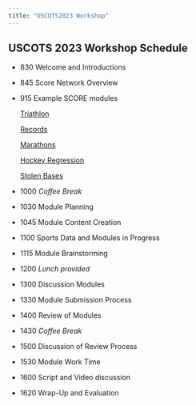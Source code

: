 ```yaml
---
title: "USCOTS2023 Workshop"
---
```


## USCOTS 2023 Workshop Schedule

* 830  	Welcome and Introductions

* 845 	Score Network Overview  

* 915 	Example SCORE modules

  [Triathlon](https://isle.stat.cmu.edu/SCORE/ironman_triathlon/)

  [Records](https://isle.stat.cmu.edu/SCORE/Unbreakable_Records_Baseball_Hits/)

  [Marathons](https://isle.stat.cmu.edu/SCORE/Marathons_SCORE_Template/)
  
  [Hockey Regression](https://isle.stat.cmu.edu/SCORE/NHLShots/)
  
  [Stolen Bases](https://isle.stat.cmu.edu/SCORE/stolen-bases-module/)


* 1000  _Coffee Break_

* 1030 	Module Planning

* 1045  Module Content Creation 

* 1100  Sports Data and Modules in Progress

* 1115  Module Brainstorming

* 1200  _Lunch provided_

* 1300  Discussion Modules

* 1330  Module Submission Process

* 1400  Review of Modules

* 1430  _Coffee Break_

* 1500  Discussion of Review Process

* 1530  Module Work Time

* 1600  Script and Video discussion

* 1620  Wrap-Up and Evaluation



